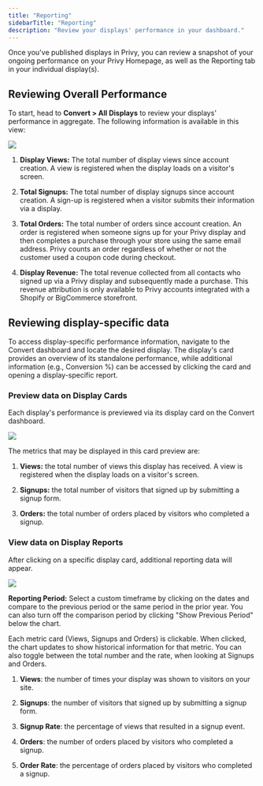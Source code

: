 ```yaml
---
title: "Reporting"
sidebarTitle: "Reporting"
description: "Review your displays' performance in your dashboard."
---
```


Once you've published displays in Privy, you can review a snapshot of your ongoing performance on your Privy Homepage, as well as the Reporting tab in your individual display(s).

## Reviewing Overall Performance

To start, head to **Convert > All Displays** to review your displays' performance in aggregate. The following information is available in this view:

![](overall-performance.png)

1. **Display Views:** The total number of display views since account creation. A view is registered when the display loads on a visitor's screen.&#x20;

2. **Total Signups:** The total number of display signups since account creation. A sign-up is registered when a visitor submits their information via a display. 

3. **Total Orders:** The total number of orders since account creation. An order is registered when someone signs up for your Privy display and then completes a purchase through your store using the same email address. Privy counts an order regardless of whether or not the customer used a coupon code during checkout.&#x20;

4. **Display Revenue:** The total revenue collected from all contacts who signed up via a Privy display and subsequently made a purchase. This revenue attribution is only available to Privy accounts integrated with a Shopify or BigCommerce storefront.&#x20;

## Reviewing display-specific data

To access display-specific performance information, navigate to the Convert dashboard and locate the desired display. The display's card provides an overview of its standalone performance, while additional information (e.g., Conversion %) can be accessed by clicking the card and opening a display-specific report.

### Preview data on Display Cards

Each display's performance is previewed via its display card on the Convert dashboard.&#x20;

![](card-performance.png)

The metrics that may be displayed in this card preview are: 

1. **Views:** the total number of views this display has received. A view is registered when the display loads on a visitor's screen. 

2. **Signups:** the total number of visitors that signed up by submitting a signup form.

3. **Orders:** the total number of orders placed by visitors who completed a signup.

### View data on Display Reports

After clicking on a specific display card, additional reporting data will appear.

![](new-convert-reporting.png)

**Reporting Period:** Select a custom timeframe by clicking on the dates and compare to the previous period or the same period in the prior year. You can also turn off the comparison period by clicking "Show Previous Period" below the chart.

Each metric card (Views, Signups and Orders) is clickable. When clicked, the chart updates to show historical information for that metric. You can also toggle between the total number and the rate, when looking at Signups and Orders.

1. **Views**: the number of times your display was shown to visitors on your site.

2. **Signups**: the number of visitors that signed up by submitting a signup form.

3. **Signup Rate**: the percentage of views that resulted in a signup event.

4. **Orders**: the number of orders placed by visitors who completed a signup.

5. **Order Rate**: the percentage of orders placed by visitors who completed a signup.